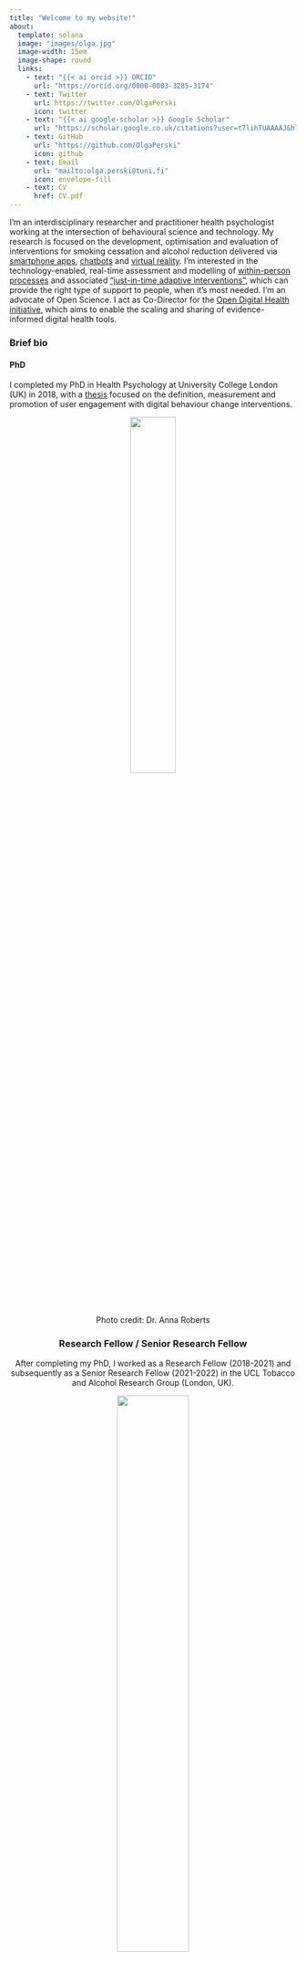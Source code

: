 ```yaml
---
title: "Welcome to my website!"
about:
  template: solana
  image: "images/olga.jpg"
  image-width: 15em
  image-shape: round
  links:
    - text: "{{< ai orcid >}} ORCID"
      url: "https://orcid.org/0000-0003-3285-3174"
    - text: Twitter
      url: https://twitter.com/OlgaPerski
      icon: twitter
    - text: "{{< ai google-scholar >}} Google Scholar"
      url: "https://scholar.google.co.uk/citations?user=t7lihTUAAAAJ&hl=en"
    - text: GitHub
      url: "https://github.com/OlgaPerski"
      icon: github
    - text: Email
      url: "mailto:olga.perski@tuni.fi"
      icon: envelope-fill
    - text: CV
      href: CV.pdf
---
```


I'm an interdisciplinary researcher and practitioner health psychologist working at the intersection of behavioural science and technology. My research is focused on the development, optimisation and evaluation of interventions for smoking cessation and alcohol reduction delivered via <a href="https://f1000research.com/articles/10-511/v2">smartphone apps<a/>, <a href="https://journals.sagepub.com/doi/full/10.1177/2055207619880676">chatbots</a> and <a href="https://journals.plos.org/digitalhealth/article?id=10.1371/journal.pdig.0000060">virtual reality</a>. I'm interested in the technology-enabled, real-time assessment and modelling of <a href="https://academic.oup.com/tbm/advance-article/doi/10.1093/tbm/ibaa026/5838784">within-person processes</a> and associated <a href="https://pubmed.ncbi.nlm.nih.gov/34514668/">"just-in-time adaptive interventions"</a>, which can provide the right type of support to people, when it's most needed. I'm an advocate of Open Science. I act as Co-Director for the <a href="https://www.opendigitalhealth.org/">Open Digital Health initiative</a>, which aims to enable the scaling and sharing of evidence-informed digital health tools.

### Brief bio

#### PhD

I completed my PhD in Health Psychology at University College London (UK) in 2018, with a <a href="https://discovery.ucl.ac.uk/id/eprint/10063428/">thesis</a> focused on the definition, measurement and promotion of user engagement with digital behaviour change interventions.

<center>![](images/olga_phd.jpg){width=40%}</c>

<figcaption>Photo credit: Dr. Anna Roberts</figcaption>

### Research Fellow / Senior Research Fellow

After completing my PhD, I worked as a Research Fellow (2018-2021) and subsequently as a Senior Research Fellow (2021-2022) in the UCL Tobacco and Alcohol Research Group (London, UK).


::: {layout-ncol=2}
![](images/olga_keynote.jpeg){width=50%}

![](images/olga_presentation.jpeg){width=50%}
:::

<center><figcaption>Photo credit:  Dr. Anne van Dongen / Dr. Thomas Gültzow</figcaption></c>

### Marie Skłodowska-Curie Postdoctoral Research Fellow

In 2022, I was awarded a 3-year European Commission Marie Skłodowska-Curie Postdoctoral Fellowship to work on project ["COMPLAPSE"](research/complapse.qmd). During my fellowship, I will spend two years in the Herbert Wertheim School of Public Health and Human Longevity Science at the University of California, San Diego (USA) and one year in the Faculty of Social Sciences at Tampere University (Finland).

::: {layout-ncol=2}
![](images/san_diego.jpeg){width=40%}

![](images/san_diego2.jpg){width=70%}
:::

<center><figcaption>Photo credit: Dr. David Simons / Dr. Olga Perski</figcaption></c>